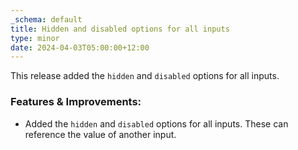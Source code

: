 ```yaml
---
_schema: default
title: Hidden and disabled options for all inputs
type: minor
date: 2024-04-03T05:00:00+12:00
---
```

This release added the `hidden` and `disabled` options for all inputs.

### Features & Improvements:

* Added the `hidden` and `disabled` options for all inputs. These can reference the value of another input.
